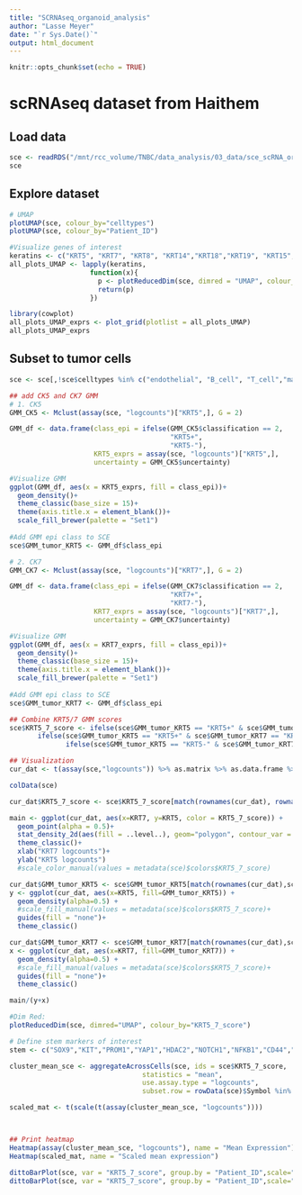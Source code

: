 ```yaml
---
title: "SCRNAseq_organoid_analysis"
author: "Lasse Meyer"
date: "`r Sys.Date()`"
output: html_document
---
```


```r
knitr::opts_chunk$set(echo = TRUE)
```

# scRNAseq dataset from Haithem

## Load data 

```r
sce <- readRDS("/mnt/rcc_volume/TNBC/data_analysis/03_data/sce_scRNA_organoid_final.rds")
sce
```

## Explore dataset 

```r
# UMAP 
plotUMAP(sce, colour_by="celltypes")
plotUMAP(sce, colour_by="Patient_ID")

#Visualize genes of interest
keratins <- c("KRT5", "KRT7", "KRT8", "KRT14","KRT18","KRT19", "KRT15","ITGA6","EPCAM")
all_plots_UMAP <- lapply(keratins,
                    function(x){
                      p <- plotReducedDim(sce, dimred = "UMAP", colour_by = x, by_exprs_values = "logcounts", point_size = 0.3)
                      return(p)                    
                    })

library(cowplot)
all_plots_UMAP_exprs <- plot_grid(plotlist = all_plots_UMAP)
all_plots_UMAP_exprs
```

## Subset to tumor cells 

```r
sce <- sce[,!sce$celltypes %in% c("endothelial", "B_cell", "T_cell","macrophage","fibroblast")]
```


```r
## add CK5 and CK7 GMM
# 1. CK5
GMM_CK5 <- Mclust(assay(sce, "logcounts")["KRT5",], G = 2)

GMM_df <- data.frame(class_epi = ifelse(GMM_CK5$classification == 2, 
                                        "KRT5+",
                                        "KRT5-"), 
                     KRT5_exprs = assay(sce, "logcounts")["KRT5",],
                     uncertainty = GMM_CK5$uncertainty)

#Visualize GMM
ggplot(GMM_df, aes(x = KRT5_exprs, fill = class_epi))+
  geom_density()+
  theme_classic(base_size = 15)+
  theme(axis.title.x = element_blank())+
  scale_fill_brewer(palette = "Set1")
  
#Add GMM epi class to SCE
sce$GMM_tumor_KRT5 <- GMM_df$class_epi

# 2. CK7
GMM_CK7 <- Mclust(assay(sce, "logcounts")["KRT7",], G = 2)

GMM_df <- data.frame(class_epi = ifelse(GMM_CK7$classification == 2,
                                        "KRT7+",
                                        "KRT7-"), 
                     KRT7_exprs = assay(sce, "logcounts")["KRT7",],
                     uncertainty = GMM_CK7$uncertainty)

#Visualize GMM
ggplot(GMM_df, aes(x = KRT7_exprs, fill = class_epi))+
  geom_density()+
  theme_classic(base_size = 15)+
  theme(axis.title.x = element_blank())+
  scale_fill_brewer(palette = "Set1")
  
#Add GMM epi class to SCE
sce$GMM_tumor_KRT7 <- GMM_df$class_epi

## Combine KRT5/7 GMM scores 
sce$KRT5_7_score <- ifelse(sce$GMM_tumor_KRT5 == "KRT5+" & sce$GMM_tumor_KRT7 == "KRT7+", "KRT5/7+", 
       ifelse(sce$GMM_tumor_KRT5 == "KRT5+" & sce$GMM_tumor_KRT7 == "KRT7-", "KRT5+",
              ifelse(sce$GMM_tumor_KRT5 == "KRT5-" & sce$GMM_tumor_KRT7 == "KRT7+", "KRT7+","KRT5/7-")))

## Visualization 
cur_dat <- t(assay(sce,"logcounts")) %>% as.matrix %>% as.data.frame %>% select("KRT5","KRT7")

colData(sce)

cur_dat$KRT5_7_score <- sce$KRT5_7_score[match(rownames(cur_dat), rownames(colData(sce)))]

main <- ggplot(cur_dat, aes(x=KRT7, y=KRT5, color = KRT5_7_score)) +
  geom_point(alpha = 0.5)+
  stat_density_2d(aes(fill = ..level..), geom="polygon", contour_var = "density", bins = 15)+
  theme_classic()+
  xlab("KRT7 logcounts")+
  ylab("KRT5 logcounts")
  #scale_color_manual(values = metadata(sce)$colors$KRT5_7_score)

cur_dat$GMM_tumor_KRT5 <- sce$GMM_tumor_KRT5[match(rownames(cur_dat),sce$cell_id)]
y <- ggplot(cur_dat, aes(x=KRT5, fill=GMM_tumor_KRT5)) + 
  geom_density(alpha=0.5) + 
  #scale_fill_manual(values = metadata(sce)$colors$KRT5_7_score)+
  guides(fill = "none")+
  theme_classic()

cur_dat$GMM_tumor_KRT7 <- sce$GMM_tumor_KRT7[match(rownames(cur_dat),sce$cell_id)]
x <- ggplot(cur_dat, aes(x=KRT7, fill=GMM_tumor_KRT7)) + 
  geom_density(alpha=0.5) + 
  #scale_fill_manual(values = metadata(sce)$colors$KRT5_7_score)+
  guides(fill = "none")+
  theme_classic()

main/(y+x)

#Dim Red:
plotReducedDim(sce, dimred="UMAP", colour_by="KRT5_7_score")
```


```r
# Define stem markers of interest
stem <- c("SOX9","KIT","PROM1","YAP1","HDAC2","NOTCH1","NFKB1","CD44","ALDH1A3", "TGFB2","EZH2", "ANXA8")

cluster_mean_sce <- aggregateAcrossCells(sce, ids = sce$KRT5_7_score,
                                 statistics = "mean",
                                 use.assay.type = "logcounts",
                                 subset.row = rowData(sce)$Symbol %in% stem)

scaled_mat <- t(scale(t(assay(cluster_mean_sce, "logcounts"))))



## Print heatmap 
Heatmap(assay(cluster_mean_sce, "logcounts"), name = "Mean Expression")
Heatmap(scaled_mat, name = "Scaled mean expression")
```
```r
dittoBarPlot(sce, var = "KRT5_7_score", group.by = "Patient_ID",scale="count")
dittoBarPlot(sce, var = "KRT5_7_score", group.by = "Patient_ID",scale="percent")
```

